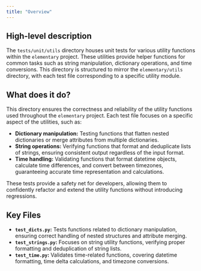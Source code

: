 ```yaml
---
title: "Overview"
---
```


## High-level description
The `tests/unit/utils` directory houses unit tests for various utility functions within the `elementary` project. These utilities provide helper functions for common tasks such as string manipulation, dictionary operations, and time conversions. This directory is structured to mirror the `elementary/utils` directory, with each test file corresponding to a specific utility module.

## What does it do?
This directory ensures the correctness and reliability of the utility functions used throughout the `elementary` project. Each test file focuses on a specific aspect of the utilities, such as:

- **Dictionary manipulation:** Testing functions that flatten nested dictionaries or merge attributes from multiple dictionaries.
- **String operations:** Verifying functions that format and deduplicate lists of strings, ensuring consistent output regardless of the input format.
- **Time handling:** Validating functions that format datetime objects, calculate time differences, and convert between timezones, guaranteeing accurate time representation and calculations.

These tests provide a safety net for developers, allowing them to confidently refactor and extend the utility functions without introducing regressions. 

## Key Files
- **`test_dicts.py`:** Tests functions related to dictionary manipulation, ensuring correct handling of nested structures and attribute merging.
- **`test_strings.py`:** Focuses on string utility functions, verifying proper formatting and deduplication of string lists.
- **`test_time.py`:** Validates time-related functions, covering datetime formatting, time delta calculations, and timezone conversions.
